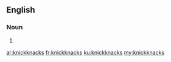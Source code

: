==English==

===Noun===
{{head|en|noun plural form}}

# {{plural of|knickknack|lang=en}}

[[ar:knickknacks]]
[[fr:knickknacks]]
[[ku:knickknacks]]
[[my:knickknacks]]